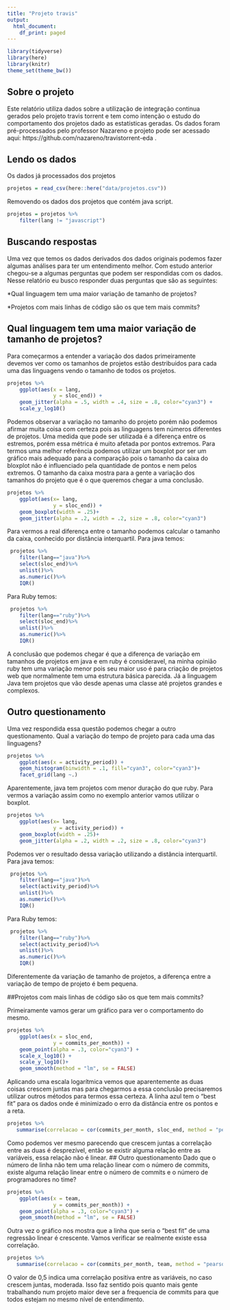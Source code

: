 ```yaml
---
title: "Projeto travis"
output:
  html_document:
    df_print: paged
---
```


```r
library(tidyverse)
library(here)
library(knitr)
theme_set(theme_bw())
```

## Sobre o projeto
Este relatório utiliza dados sobre a utilização de integração continua gerados pelo projeto travis torrent e tem como intenção o estudo do comportamento dos projetos dado as estatísticas geradas. Os dados foram pré-processados pelo professor Nazareno e projeto pode ser acessado aqui: https://github.com/nazareno/travistorrent-eda .  

## Lendo os dados

Os dados já processados dos projetos

```r
projetos = read_csv(here::here("data/projetos.csv"))
```
Removendo os dados dos projetos que contém java script.

```r
projetos = projetos %>% 
    filter(lang != "javascript")
```

## Buscando respostas

Uma vez que temos os dados derivados dos dados originais podemos fazer algumas análises para ter um entendimento melhor. Com estudo anterior chegou-se a algumas perguntas que podem ser respondidas com os dados. Nesse relatório eu busco responder duas perguntas que são as seguintes:

*Qual linguagem tem uma maior variação de tamanho de projetos?

*Projetos com mais linhas de código são os que tem mais commits?

## Qual linguagem tem uma maior variação de tamanho de projetos?

Para começarmos a entender a variação dos dados primeiramente devemos ver como os tamanhos de projetos estão destribuidos para cada uma das linguagens vendo o tamanho de todos os projetos.
```r
projetos %>% 
    ggplot(aes(x = lang, 
               y = sloc_end)) + 
    geom_jitter(alpha = .5, width = .4, size = .8, color="cyan3") +
    scale_y_log10()
```


Podemos observar a variação no tamanho do projeto porém não podemos afirmar muita coisa com certeza pois as linguagens tem números diferentes de projetos. Uma medida que pode ser utilizada é a diferença entre os estremos, porém essa métrica é muito afetada por pontos extremos. Para termos uma melhor referência podemos utilizar um boxplot por ser um gráfico mais adequado para a comparação pois o tamanho da caixa do bloxplot não é influenciado pela quantidade de pontos e nem pelos extremos. O tamanho da caixa mostra para a gente a variação dos tamanhos do projeto que é o que queremos chegar a uma conclusão.
```r
projetos %>% 
    ggplot(aes(x= lang, 
               y = sloc_end)) + 
    geom_boxplot(width = .25)+
    geom_jitter(alpha = .2, width = .2, size = .8, color="cyan3") 
```


Para vermos a real diferença entre o tamanho podemos calcular o tamanho da caixa, conhecido por distância interquartil.
Para java temos:
```r
 projetos %>%
    filter(lang=="java")%>%
    select(sloc_end)%>%
    unlist()%>%
    as.numeric()%>%
    IQR()
```
Para Ruby temos:
```r
 projetos %>%
    filter(lang=="ruby")%>%
    select(sloc_end)%>%
    unlist()%>%
    as.numeric()%>%
    IQR()
```

A conclusão que podemos chegar é que a diferença de variação em tamanhos de projetos em java e em ruby é consideravel, na minha opinião ruby tem uma variação menor pois seu maior uso é para criação de projetos web que normalmente tem uma estrutura básica parecida. Já a linguagem Java tem projetos que vão desde apenas uma classe até projetos grandes e complexos.

## Outro questionamento
Uma vez respondida essa questão podemos chegar a outro questionamento. Qual a variação do tempo de projeto para cada uma das linguagens?

```r
projetos %>% 
    ggplot(aes(x = activity_period)) + 
    geom_histogram(binwidth = .1, fill="cyan3", color="cyan3")+
    facet_grid(lang ~.)
```


Aparentemente, java tem projetos com menor duração do que ruby. Para vermos a variação assim como no exemplo anterior vamos utilizar o boxplot.

```r
projetos %>% 
    ggplot(aes(x= lang, 
               y = activity_period)) + 
    geom_boxplot(width = .25)+
    geom_jitter(alpha = .2, width = .2, size = .8, color="cyan3") 
```


Podemos ver o resultado dessa variação utilizando a distância interquartil.
Para java temos:
```r
 projetos %>%
    filter(lang=="java")%>%
    select(activity_period)%>%
    unlist()%>%
    as.numeric()%>%
    IQR()
```
Para Ruby temos:
```r
 projetos %>%
    filter(lang=="ruby")%>%
    select(activity_period)%>%
    unlist()%>%
    as.numeric()%>%
    IQR()
```

Diferentemente da variação de tamanho de projetos, a diferença entre a variação de tempo de projeto é bem pequena.

##Projetos com mais linhas de código são os que tem mais commits?

Primeiramente vamos gerar um gráfico para ver o comportamento do mesmo.

```r
projetos %>% 
    ggplot(aes(x = sloc_end, 
               y = commits_per_month)) + 
    geom_point(alpha = .3, color="cyan3") + 
    scale_x_log10() + 
    scale_y_log10()+
    geom_smooth(method = "lm", se = FALSE)

```

Aplicando uma escala logarítmica vemos que aparentemente as duas coisas crescem juntas mas para chegarmos a essa conclusão precisaremos utilizar outros métodos para termos essa certeza. A linha azul tem o "best fit" para os dados onde é minimizado o erro da distância entre os pontos e a reta.

```r
projetos %>% 
   summarise(correlacao = cor(commits_per_month, sloc_end, method = "pearson"))

```
Como podemos ver mesmo parecendo que crescem juntas a correlação entre as duas é desprezível, então se existir alguma relação entre as variáveis, essa relação não é linear.
## Outro questionamento
Dado que o número de linha não tem uma relação linear com o número de commits, existe alguma relação linear entre o número de commits e o número de programadores no time?

```r
projetos %>% 
    ggplot(aes(x = team, 
               y = commits_per_month)) + 
    geom_point(alpha = .3, color="cyan3") + 
    geom_smooth(method = "lm", se = FALSE)

```


Outra vez o gráfico nos mostra que a linha que seria o "best fit" de uma regressão linear é crescente. Vamos verificar se realmente existe essa correlação.

```r
projetos %>% 
   summarise(correlacao = cor(commits_per_month, team, method = "pearson"))

```
O valor de 0,5 indica uma correlação positiva entre as variáveis, no caso crescem juntas, moderada. Isso faz sentido pois quanto mais gente trabalhando num projeto maior deve ser a frequencia de commits para que todos estejam no mesmo nível de entendimento.